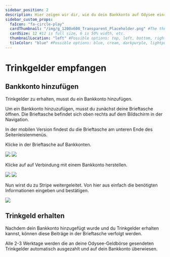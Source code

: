 ---
sidebar_position: 2
description: Hier zeigen wir dir, wie du dein Bankkonto auf Odysee einrichtest, um Trinkgeld von anderen Nutzern zu erhalten. 
sidebar_custom_props:
  faIcon: "fa-circle-play"
  cardThumbnail: "/img/g_1200x600_Transparent_Placeholder.png" #The thumbnail on the category card.
  cardSize: 12 #12 is full size, 6 is 50% width, etc.
  thumbnailLocation: "left" #Possible options: top, left, bottom, right, none
  tileColor: "blue" #Possible options: blue, cream, darkpurple, lightpurple, mauve, orange, pink, none
---

# Trinkgelder empfangen

## Bankkonto hinzufügen

Trinkgelder zu erhalten, musst du ein Bankkonto hinzufügen.

Um ein Bankkonto hinzuzufügen, musst du zunächst deine Brieftasche öffnen. Die <PrimaryOdyseeButton url="https://odysee.com/$/wallet"><OdyseeIcon type="credits"/> Brieftasche</PrimaryOdyseeButton> befindet sich oben rechts auf dem Bildschirm in der Navigation.

In der mobilen Version findest du die Brieftasche am unteren Ende des Seitenleistenmenüs.

Klicke in der Brieftasche auf <OdyseeButton url="https://odysee.com/$/settings/tip_account"><OdyseeIcon type="cogwheel"/> Bankkonten</OdyseeButton>.

<Image src="/img/de/wallet_screen_bank_account_arrow_desktop_light.png#light" />
<Image src="/img/de/wallet_screen_bank_account_arrow_desktop_dark.png#dark" />

Klicke auf auf <PrimaryOdyseeButton>Verbindung mit einem Bankkonto herstellen</PrimaryOdyseeButton>.

<Image src="/img/de/connect_bank_account_screen_light.png#light" />
<Image src="/img/de/connect_bank_account_screen_dark.png#dark" />

Nun wirst du zu Stripe weitergeleitet. Von hier aus einfach die benötigten Informationen eingeben und bestätigen.

<Image src="/img/de/stripe_accept_payment_connect_screen.png" />

## Trinkgeld erhalten

Nachdem dein Bankkonto hinzugefügt wurde und du Trinkgelder erhalten kannst, können diese Beiträge in der Brieftasche verfolgt werden.

Alle 2-3 Werktage werden die an deine Odysee-Geldbörse gesendeten Trinkgelder automatisch ausgezahlt und auf dein Bankkonto überwiesen.
